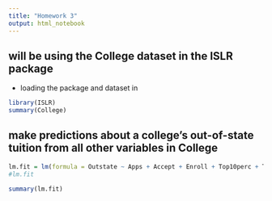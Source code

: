 ```yaml
---
title: "Homework 3"
output: html_notebook
---
```


## will be using the College dataset in the ISLR package
- loading the package and dataset in 
```r
library(ISLR)
summary(College)
```

## make predictions about a college’s out-of-state tuition from all other variables in College

```r
lm.fit = lm(formula = Outstate ~ Apps + Accept + Enroll + Top10perc + Top25perc + F.Undergrad + P.Undergrad + Room.Board + Books + Personal + PhD + Terminal + S.F.Ratio + perc.alumni + Expend + Grad.Rate, data = College)
#lm.fit

summary(lm.fit)
```

